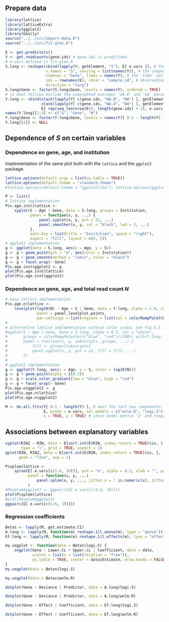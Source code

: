 ## Prepare data

```r
library(lattice)
library(latticeExtra)
library(ggplot2)
library(GGally)
source("../../src/import-data.R")
source("../../src/fit-glms.R")
```

```r
E <- get.predictors()
Y <- get.readcounts(gene.ids) # gene.ids is predifined
# e.vars defined in fit-glms.R
S.long <- reshape(cbind(lapply(Y, getElement, "S"), E[ e.vars ]), # the data to be reshaped; e.vars is predifined
                  v.names = "S", varying = list(names(Y)), # the component that varies with genes ('time')
                  timevar = "Gene", times = names(Y), # the 'time' variable, i.e. gene symbol
                  ids = rownames(E), idvar = "sample.id", # observation names: RNA sample ids
                  direction = "long")
S.long$Gene <- factor(S.long$Gene, levels = names(Y), ordered = TRUE)
# in what follows exclude the unweighted averages 'UA.8' and 'UA' because total read count 'N' is not available for those
Y.long <- cbind(stack(lapply(Y[ c(gene.ids, "WA.8", "WA") ], getElement, "S")),
                stack(lapply(Y[ c(gene.ids, "WA.8", "WA") ], getElement, "N")),
                E[ rep(seq_len(nrow(E)), length(gene.ids) + 2), e.vars ])
names(Y.long)[1:3] <- c("S", "Gene", "N")
Y.long$Gene <- factor(Y.long$Gene, levels = names(Y)[ 0:1 - length(Y) ], ordered = TRUE)
Y.long[[4]] <- NULL
```

## Dependence of $S$ on certain variables

### Dependence on gene, age, and institution

Implementation of the same plot both with the `lattice` and the `ggplot2` package.
```r
lattice.options(default.args = list(as.table = TRUE))
lattice.options(default.theme = "standard.theme")
#lattice.options(default.theme = "ggplot2like"); lattice.options(ggplot2like.opts())
```
```r
P <- list()
# lattice implementation
P$s.age.inst$lattice <-
    xyplot(S ~ Age | Gene, data = S.long, groups = Institution,
           panel = function(x, y, ...) {
               panel.xyplot(x, y, pch = 21, ...)
               panel.smoother(x, y, col = "black", lwd = 2, ...)
           },
           auto.key = list(title = "Insitution", space = "right"),
           aspect = "fill", layout = c(6, 5))
# ggplot2 implementation
g <- ggplot(data = S.long, aes(x = Age, y = S))
g <- g + geom_point(pch = "o", aes(color = Institution))
g <- g + geom_smooth(method = "loess", color = "black")
g <- g + facet_wrap(~ Gene)
P$s.age.inst$ggplot2 <- g
plot(P$s.age.inst$lattice)
plot(P$s.age.inst$ggplot2)
```

### Dependence on gene, age, and total read count $N$

```r
# easy lattice implementation
P$s.age.n$lattice <-
    levelplot(log10(N) ~ Age + S | Gene, data = Y.long, alpha = 1.0, col = "white",
              panel = panel.levelplot.points,
              par.settings = list(regions = list(col = colorRampPalette(c("blue", "red")))))
#
# alternative lattice implementation without color scale, see Fig 5.5 in 'Lattice: Multivariate Data Visualization with R', http://lmdvr.r-forge.r-project.org
#xyplot(S ~ Age | Gene, data = Y.long, alpha = 0.5, col = "white",
#       groups = colorRampPalette(c("blue", "red"))(100)[ with(Y.long, cut(log10(N), 100, labels = FALSE)) ],
#       panel = function(x, y, subscripts, groups, ...) {
#           fill <- groups[subscripts]
#           panel.xyplot(x, y, pch = 21, fill = fill, ...)
#       })
#
# ggplot2 implementation
g <- ggplot(Y.long, aes(x = Age, y = S, color = log10(N)))
g <- g + geom_point(alpha = I(0.2))
g <- g + scale_color_gradient(low = "blue", high = "red")
g <- g + facet_wrap(~ Gene)
P$s.age.n$ggplot2 <- g
plot(P$s.age.n$lattice)
plot(P$s.age.n$ggplot2)
```

```r
M <- do.all.fits(Y[ 0:1 - length(Y) ], # omit the last two components: "UA.8" and "UA"
                 E, preds = e.vars, sel.models = c("wnlm.R", "logi.S"),
                 x = TRUE, y = TRUE) # store model matrix 'x' and response 'y'
```

## Associations between explanatory variables

```r
xyplot(RIN2 ~ RIN, data = E[sort.int(E$RIN, index.return = TRUE)$ix, ],
       type = "l", grid = TRUE, aspect = 1)
qplot(RIN, RIN2, data = E[sort.int(E$RIN, index.return = TRUE)$ix, ],
      geom = "line", asp = 1)
```

```r
P$splom$lattice <-
    splom(E[ e.vars[c(1:6, 10)]], pch = "o", alpha = 0.3, xlab = "", pscales=0,
          panel = function(x, y, ...)
              panel.splom(x, y, ..., jitter.x = ! is.numeric(x), jitter.y = ! is.numeric(y))
          )
#P$splom$ggplot2 <- ggpairs(E[ e.vars[c(1:6, 10)]])
plot(P$splom$lattice)
#plot(P$splom$ggplot2)
ggpairs(E[ e.vars[c(1:6, 10)]])
```

### Regression coefficients

```r
Betas <- lapply(M, get.estimate.CI)
A.long <- lapply(M, function(m) reshape.1(l.anova(m), type = "anova"))
Ef.long <- lapply(M, function(m) reshape.1(l.effects(m), type = "effects"))
```

```r
my.segplot <- function(data = Betas$logi.S) {
    segplot(Gene ~ Lower.CL + Upper.CL | Coefficient, data = data,
            scales = list(x = list(relation = "free")),
            as.table = TRUE, center = data$Estimate, draw.bands = FALSE)
}
my.segplot(data = Betas$logi.S)
```

```r
my.segplot(data = Betas$wnlm.R)
```

```r
dotplot(Gene ~ Deviance | Predictor, data = A.long$logi.S)
```

```r
dotplot(Gene ~ Deviance | Predictor, data = A.long$wnlm.R)
```

```r
dotplot(Gene ~ Effect | Coefficient, data = Ef.long$logi.S)
```

```r
dotplot(Gene ~ Effect | Coefficient, data = Ef.long$wnlm.R)
```
